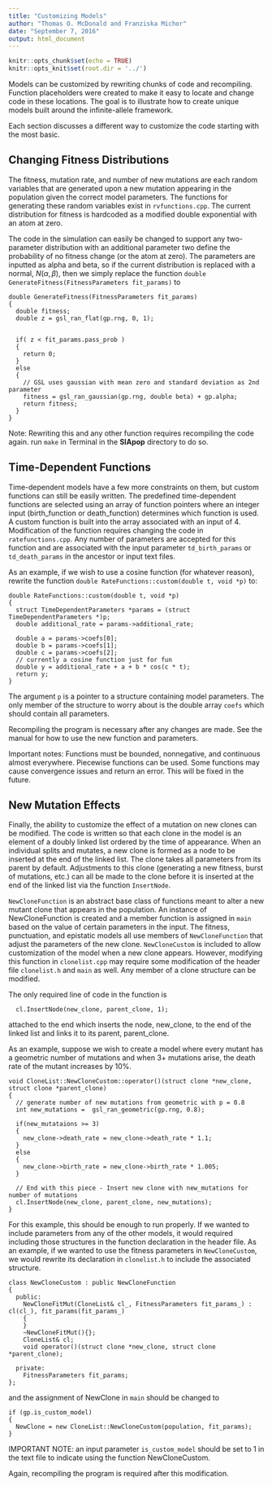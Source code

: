 ```yaml
---
title: "Customizing Models"
author: "Thomas O. McDonald and Franziska Michor"
date: "September 7, 2016"
output: html_document
---
```


```r
knitr::opts_chunk$set(echo = TRUE)
knitr::opts_knit$set(root.dir = '../')
```

Models can be customized by rewriting chunks of code and recompiling. Function placeholders
were created to make it easy to locate and change code in these locations. The goal is
to illustrate how to create unique models built around the infinite-allele framework.

Each section discusses a different way to customize the code starting with the most basic.

## Changing Fitness Distributions
The fitness, mutation rate, and number of new mutations are each random variables that are
generated upon a new mutation appearing in the population given the correct model parameters.
The functions for generating these random variables exist in `rvfunctions.cpp`. The current
distribution for fitness is hardcoded as a modified double exponential with an atom at zero.

The code in the simulation can easily be changed to support any two-parameter distribution
with an additional parameter two define the probability of no fitness change (or the atom
at zero). The parameters are inputted as alpha and beta, so if the current distribution is
replaced with a normal, $N(\alpha, \beta)$, then we simply replace the function
`double GenerateFitness(FitnessParameters fit_params)` to

```Rcpp
double GenerateFitness(FitnessParameters fit_params)
{
  double fitness;
  double z = gsl_ran_flat(gp.rng, 0, 1);


  if( z < fit_params.pass_prob )
  {
    return 0;
  }
  else
  {
    // GSL uses gaussian with mean zero and standard deviation as 2nd parameter
    fitness = gsl_ran_gaussian(gp.rng, double beta) + gp.alpha;
    return fitness;
  }
}
```

Note: Rewriting this and any other function requires recompiling the code again.
run `make` in Terminal in the **SIApop** directory to do so.

## Time-Dependent Functions

Time-dependent models have a few more constraints on them, but custom functions
can still be easily written. The predefined time-dependent functions are selected
using an array of function pointers where an integer input (birth_function or
death_function) determines which function is used. A custom function is built into
the array associated with an input of 4. Modification of the function requires
changing the code in `ratefunctions.cpp`. Any number of parameters are accepted
for this function and are associated with the input parameter `td_birth_params`
or `td_death_params` in the ancestor or input text files.

As an example, if we wish to use a cosine function (for whatever reason), rewrite
the function `double RateFunctions::custom(double t, void *p)` to:

```Rcpp
double RateFunctions::custom(double t, void *p)
{
  struct TimeDependentParameters *params = (struct TimeDependentParameters *)p;
  double additional_rate = params->additional_rate;

  double a = params->coefs[0];
  double b = params->coefs[1];
  double c = params->coefs[2];
  // currently a cosine function just for fun
  double y = additional_rate + a + b * cos(c * t);
  return y;
}
```

The argument `p` is a pointer to a structure containing model parameters. The only
member of the structure to worry about is the double array `coefs` which should
contain all parameters.

Recompiling the program is necessary after any changes are made. See the manual
for how to use the new function and parameters.

Important notes: Functions must be bounded, nonnegative, and continuous almost
everywhere. Piecewise functions can be used. Some functions may cause convergence
issues and return an error. This will be fixed in the future.


## New Mutation Effects

Finally, the ability to customize the effect of a mutation on new clones can be
modified. The code is written so that each clone in the model is an element
of a doubly linked list ordered by the time of appearance. When an individual
splits and mutates, a new clone is formed as a node to be inserted at the end
of the linked list. The clone takes all parameters from its parent by default.
Adjustments to this clone (generating a new fitness, burst of mutations, etc.)
can all be made to the clone before it is inserted at the end of the linked list
via the function `InsertNode`.

`NewCloneFunction` is an abstract base class of functions meant to alter a new
mutant clone that appears in the population. An instance of NewCloneFunction is
created and a member function is assigned in `main` based on the value of
certain parameters in the input. The fitness, punctuation, and epistatic
models all use members of `NewCloneFunction` that adjust the parameters of the
new clone. `NewCloneCustom` is included to allow customization of the model when
a new clone appears. However, modifying this function  in `clonelist.cpp` may
require some modification of the header file `clonelist.h` and `main` as well.
Any member of a clone structure can be modified.

The only required line of code in the function is
```Rcpp
  cl.InsertNode(new_clone, parent_clone, 1);
```
attached to the end which inserts the node, new_clone, to the end of the
linked list and links it to its parent, parent_clone.

As an example, suppose we wish to create a model where every mutant
has a geometric number of mutations and when 3+ mutations arise, the
death rate of the mutant increases by 10\%.

```Rcpp
void CloneList::NewCloneCustom::operator()(struct clone *new_clone, struct clone *parent_clone)
{
  // generate number of new mutations from geometric with p = 0.8
  int new_mutations =  gsl_ran_geometric(gp.rng, 0.8);
  
  if(new_mutataions >= 3)
  {
    new_clone->death_rate = new_clone->death_rate * 1.1;
  }
  else
  {
    new_clone->birth_rate = new_clone->birth_rate * 1.005;
  }
  
  // End with this piece - Insert new clone with new_mutations for number of mutations
  cl.InsertNode(new_clone, parent_clone, new_mutations);
}
```

For this example, this should be enough to run properly. If we wanted to include parameters
from any of the other models, it would required including those structures in the function
declaration in the header file. As an example, if we wanted to use the fitness parameters in
`NewCloneCustom`, we would rewrite its declaration in `clonelist.h` to include the associated
structure.

```Rcpp
class NewCloneCustom : public NewCloneFunction
{
  public:
    NewCloneFitMut(CloneList& cl_, FitnessParameters fit_params_) : cl(cl_), fit_params(fit_params_)
    {
    }
    ~NewCloneFitMut(){};
    CloneList& cl;
    void operator()(struct clone *new_clone, struct clone *parent_clone);
    
  private:
    FitnessParameters fit_params;
};
```

and the assignment of NewClone in `main` should be changed to

```Rcpp
if (gp.is_custom_model)
{
  NewClone = new CloneList::NewCloneCustom(population, fit_params);
}
```

IMPORTANT NOTE: an input parameter `is_custom_model` should be set to 1 in the text
file to indicate using the function NewCloneCustom.

Again, recompiling the program is required after this modification.
